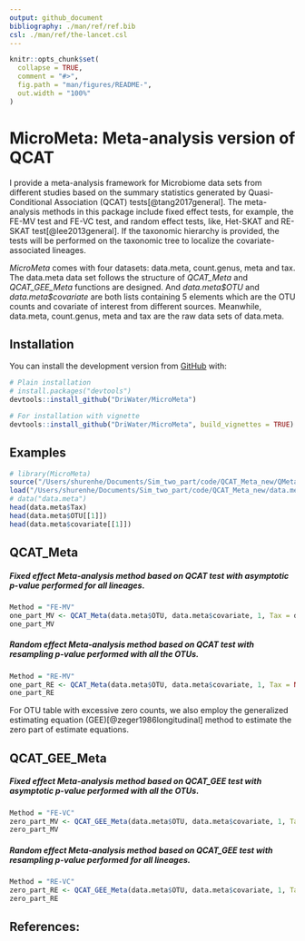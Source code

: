 ```yaml
---
output: github_document
bibliography: ./man/ref/ref.bib
csl: ./man/ref/the-lancet.csl
---
```


```r
knitr::opts_chunk$set(
  collapse = TRUE,
  comment = "#>",
  fig.path = "man/figures/README-",
  out.width = "100%"
)
```

# MicroMeta: Meta-analysis version of QCAT


I provide a meta-analysis framework for Microbiome data sets from different studies based on the summary statistics generated by Quasi-Conditional Association (QCAT) tests[@tang2017general]. The meta-analysis methods in this package include fixed effect tests, for example, the FE-MV test and FE-VC test, and random effect tests, like, Het-SKAT and RE-SKAT test[@lee2013general]. If the taxonomic hierarchy is provided, the tests will be performed on the taxonomic tree to localize the covariate-associated lineages.

*MicroMeta* comes with four datasets: data.meta, count.genus, meta and tax. The data.meta data set follows the structure of *QCAT_Meta* and *QCAT_GEE_Meta* functions are designed. And *data.meta\$OTU* and *data.meta\$covariate* are both lists containing 5 elements which are the OTU counts and covariate of interest from different sources. Meanwhile, data.meta, count.genus, meta and tax are the raw data sets of data.meta. 

## Installation
You can install the development version from [GitHub](https://github.com/DriWater/MicroMeta) with:

``` r
# Plain installation
# install.packages("devtools")
devtools::install_github("DriWater/MicroMeta")

# For installation with vignette
devtools::install_github("DriWater/MicroMeta", build_vignettes = TRUE)
```

## Examples
```r
# library(MicroMeta)
source("/Users/shurenhe/Documents/Sim_two_part/code/QCAT_Meta_new/QMeta.R")
load("/Users/shurenhe/Documents/Sim_two_part/code/QCAT_Meta_new/data.meta.rda")
# data("data.meta")
head(data.meta$Tax)
head(data.meta$OTU[[1]])
head(data.meta$covariate[[1]])
```

## QCAT_Meta

##### Fixed effect Meta-analysis method based on QCAT test with asymptotic p-value performed for all lineages.
```r
Method = "FE-MV"
one_part_MV <- QCAT_Meta(data.meta$OTU, data.meta$covariate, 1, Tax = data.meta$Tax, Method = Method, n.perm = NULL)
one_part_MV
```


##### Random effect Meta-analysis method based on QCAT test with resampling p-value performed with all the OTUs.

```r
Method = "RE-MV"
one_part_RE <- QCAT_Meta(data.meta$OTU, data.meta$covariate, 1, Tax = NULL, Method = Method, n.perm = 100, use.cpp = T)
one_part_RE
```

For OTU table with excessive zero counts, we also employ the generalized estimating equation (GEE)[@zeger1986longitudinal] method to estimate the zero part of estimate equations. 

## QCAT_GEE_Meta

##### Fixed effect Meta-analysis method based on QCAT_GEE test with asymptotic p-value performed with all the OTUs.
```r
Method = "FE-VC"
zero_part_MV <- QCAT_GEE_Meta(data.meta$OTU, data.meta$covariate, 1, Tax = NULL, Method = Method, n.perm = NULL)
zero_part_MV 
```


##### Random effect Meta-analysis method based on QCAT_GEE test with resampling p-value performed for all lineages.
```r
Method = "RE-VC"
zero_part_RE <- QCAT_GEE_Meta(data.meta$OTU, data.meta$covariate, 1, Tax = data.meta$Tax, Method = Method, n.perm = 200, use.cpp = T)
zero_part_RE
```

## References:
